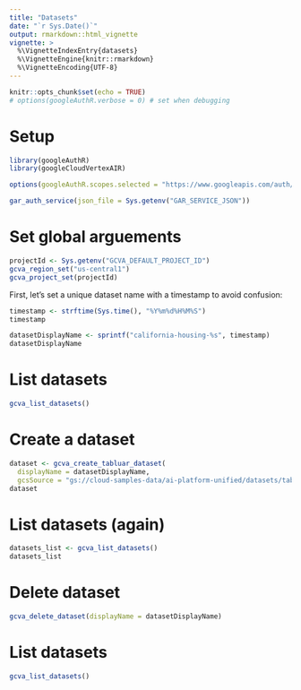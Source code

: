```yaml
---
title: "Datasets"
date: "`r Sys.Date()`"
output: rmarkdown::html_vignette
vignette: >
  %\VignetteIndexEntry{datasets}
  %\VignetteEngine{knitr::rmarkdown}
  %\VignetteEncoding{UTF-8}
---
```


```r
knitr::opts_chunk$set(echo = TRUE)
# options(googleAuthR.verbose = 0) # set when debugging
```

# Setup

```r
library(googleAuthR)
library(googleCloudVertexAIR)

options(googleAuthR.scopes.selected = "https://www.googleapis.com/auth/cloud-platform")

gar_auth_service(json_file = Sys.getenv("GAR_SERVICE_JSON"))
```

# Set global arguements

```r
projectId <- Sys.getenv("GCVA_DEFAULT_PROJECT_ID")
gcva_region_set("us-central1")
gcva_project_set(projectId)
```

First, let's set a unique dataset name with a timestamp to avoid confusion:
```r
timestamp <- strftime(Sys.time(), "%Y%m%d%H%M%S")
timestamp
```


```r
datasetDisplayName <- sprintf("california-housing-%s", timestamp)
datasetDisplayName
```


# List datasets

```r
gcva_list_datasets()
```


# Create a dataset

```r
dataset <- gcva_create_tabluar_dataset(
  displayName = datasetDisplayName,
  gcsSource = "gs://cloud-samples-data/ai-platform-unified/datasets/tabular/california-housing-tabular-regression.csv")
dataset
```

# List datasets (again)

```r
datasets_list <- gcva_list_datasets()
datasets_list
```


# Delete dataset

```r
gcva_delete_dataset(displayName = datasetDisplayName)
```


# List datasets

```r
gcva_list_datasets()
```

